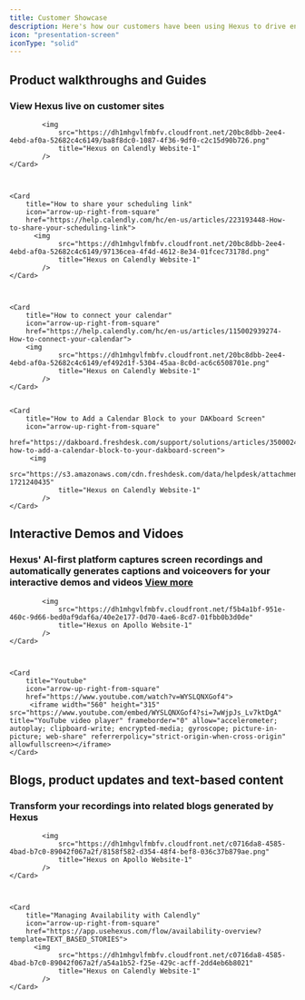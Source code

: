 ```yaml
---
title: Customer Showcase
description: Here's how our customers have been using Hexus to drive engagement and onboarding'
icon: "presentation-screen"
iconType: "solid"
---
```


## Product walkthroughs and Guides
### View Hexus live on customer sites

<CardGroup cols={2}>
    <Card 
        title="How to Set up Invitee Questions" 
        icon="arrow-up-right-from-square" 
        href="https://help.calendly.com/hc/en-us/articles/14076808543511-How-to-add-or-remove-invitee-questions#how-to-add-or-remove-invitee-questions-0-0">
      
            <img
                src="https://dh1mhgvlfmbfv.cloudfront.net/20bc8dbb-2ee4-4ebd-af0a-52682c4c6149/ba8f8dc0-1087-4f36-9df0-c2c15d90b726.png"
                title="Hexus on Calendly Website-1"
            />
    </Card>

    
    
    <Card 
        title="How to share your scheduling link" 
        icon="arrow-up-right-from-square" 
        href="https://help.calendly.com/hc/en-us/articles/223193448-How-to-share-your-scheduling-link">
          <img
                src="https://dh1mhgvlfmbfv.cloudfront.net/20bc8dbb-2ee4-4ebd-af0a-52682c4c6149/97136cea-4f4d-4612-8e34-01fcec73178d.png"
                title="Hexus on Calendly Website-1"
            />
    </Card>

    

    <Card 
        title="How to connect your calendar" 
        icon="arrow-up-right-from-square" 
        href="https://help.calendly.com/hc/en-us/articles/115002939274-How-to-connect-your-calendar">
        <img
                src="https://dh1mhgvlfmbfv.cloudfront.net/20bc8dbb-2ee4-4ebd-af0a-52682c4c6149/ef492d1f-5304-45aa-8c0d-ac6c6508701e.png"
                title="Hexus on Calendly Website-1"
            />
    </Card>


    <Card 
        title="How to Add a Calendar Block to your DAKboard Screen" 
        icon="arrow-up-right-from-square" 
        href="https://dakboard.freshdesk.com/support/solutions/articles/35000245107-how-to-add-a-calendar-block-to-your-dakboard-screen">
         <img
                src="https://s3.amazonaws.com/cdn.freshdesk.com/data/helpdesk/attachments/production/35238255685/original/mZcpk7Rdw2qUn_ypQ140glybE8SbWRK35g.gif?1721240435"
                title="Hexus on Calendly Website-1"
            />
    </Card>
</CardGroup>



## Interactive Demos and Vidoes
### Hexus' AI-first platform captures screen recordings and automatically generates captions and voiceovers for your interactive demos and videos <a href="https://www.hexus.ai/showcase">View more</a>
<CardGroup cols={2}>
    <Card 
        title="See Knownwell in action" 
        icon="arrow-up-right-from-square" 
        href="https://knownwell.com/demo/">
        
      
            <img
                src="https://dh1mhgvlfmbfv.cloudfront.net/f5b4a1bf-951e-460c-9d66-bed0af9daf6a/40e2e177-0d70-4ae6-8cd7-01fbb0b3d0de"
                title="Hexus on Apollo Website-1"
            />
    </Card>

    
    
    <Card 
        title="Youtube" 
        icon="arrow-up-right-from-square" 
        href="https://www.youtube.com/watch?v=WYSLQNXGof4">
         <iframe width="560" height="315" src="https://www.youtube.com/embed/WYSLQNXGof4?si=7wWjpJs_Lv7ktDgA" title="YouTube video player" frameborder="0" allow="accelerometer; autoplay; clipboard-write; encrypted-media; gyroscope; picture-in-picture; web-share" referrerpolicy="strict-origin-when-cross-origin" allowfullscreen></iframe>
    </Card>

</CardGroup>

## Blogs, product updates and text-based content
### Transform your recordings into related blogs generated by Hexus
<CardGroup cols={2}>
    <Card 
        title="Scale Your Outbound Success: A Guide to Apollo's Core Features" 
        icon="arrow-up-right-from-square" 
        href="https://app.usehexus.com/flow/apollo-blog?template=TEXT_BASED_STORIES">
        
      
            <img
                src="https://dh1mhgvlfmbfv.cloudfront.net/c0716da8-4585-4bad-b7c0-89042f067a2f/8158f582-d354-48f4-bef8-036c37b879ae.png"
                title="Hexus on Apollo Website-1"
            />
    </Card>

    
    
    <Card 
        title="Managing Availability with Calendly" 
        icon="arrow-up-right-from-square" 
        href="https://app.usehexus.com/flow/availability-overview?template=TEXT_BASED_STORIES">
          <img
                src="https://dh1mhgvlfmbfv.cloudfront.net/c0716da8-4585-4bad-b7c0-89042f067a2f/a54a1b52-f25e-429c-acff-2dd4eb6b8021"
                title="Hexus on Calendly Website-1"
            />
    </Card>

</CardGroup>

